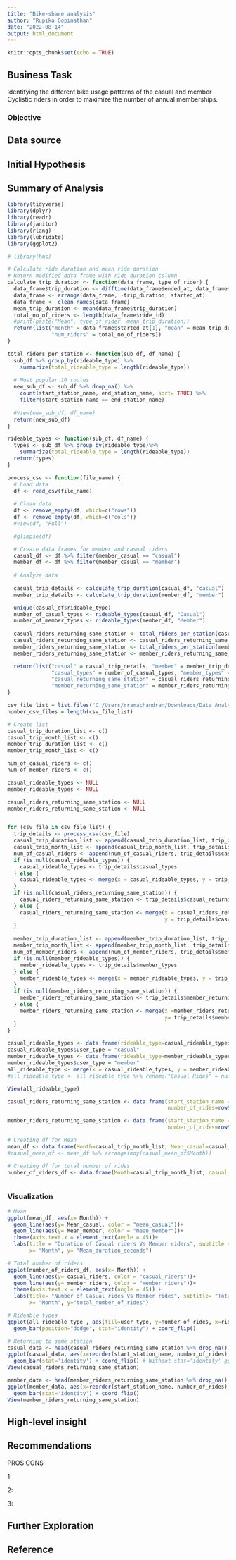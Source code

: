 ```yaml
---
title: "Bike-share analysis"
author: "Rupika Gopinathan"
date: "2022-08-14"
output: html_document
---
```


```r
knitr::opts_chunk$set(echo = TRUE)
```

## Business Task

Identifying the different bike usage patterns of the casual and member Cyclistic riders in order to maximize the number of annual memberships.

### Objective

## Data source

## Initial Hypothesis

## Summary of Analysis

```r
library(tidyverse)
library(dplyr)
library(readr)
library(janitor)
library(rlang)
library(lubridate)
library(ggplot2)
```

```r
# library(hms)

# Calculate ride duration and mean ride duration
# Return modified data frame with ride duration column
calculate_trip_duration <- function(data_frame, type_of_rider) {
  data_frame$trip_duration <- difftime(data_frame$ended_at, data_frame$started_at)
  data_frame <- arrange(data_frame, -trip_duration, started_at)
  data_frame <- clean_names(data_frame)
  mean_trip_duration <- mean(data_frame$trip_duration)
  total_no_of_riders <- length(data_frame$ride_id)
  #print(paste("Mean", type_of_rider, mean_trip_duration))
  return(list("month" = data_frame$started_at[1], "mean" = mean_trip_duration, 
              "num_riders" = total_no_of_riders))
}

total_riders_per_station <- function(sub_df, df_name) {
  sub_df %>% group_by(rideable_type) %>%
    summarize(total_rideable_type = length(rideable_type))
  
  # Most popular 10 routes
  new_sub_df <- sub_df %>% drop_na() %>% 
    count(start_station_name, end_station_name, sort= TRUE) %>% 
    filter(start_station_name == end_station_name)
  
  #View(new_sub_df, df_name)
  return(new_sub_df)
}

rideable_types <- function(sub_df, df_name) {
  types <- sub_df %>% group_by(rideable_type)%>%
    summarize(total_rideable_type = length(rideable_type))
  return(types)
}

process_csv <- function(file_name) {
  # Load data
  df <- read_csv(file_name)
  
  # Clean data
  df <- remove_empty(df, which=c("rows"))
  df <- remove_empty(df, which=c("cols"))
  #View(df, "Full")

  #glimpse(df)

  # Create data frames for member and casual riders
  casual_df <- df %>% filter(member_casual == "casual")
  member_df <- df %>% filter(member_casual == "member")
  
  # Analyze data
  
  casual_trip_details <- calculate_trip_duration(casual_df, "casual")
  member_trip_details <- calculate_trip_duration(member_df, "member")

  unique(casual_df$rideable_type)
  number_of_casual_types <- rideable_types(casual_df, "Casual")
  number_of_member_types <- rideable_types(member_df, "Member")
  
  casual_riders_returning_same_station <- total_riders_per_station(casual_df, "Casual")
  casual_riders_returning_same_station <- casual_riders_returning_same_station[c("start_station_name", "n")] # Select only start_station_name and number of riders from the dataframe
  member_riders_returning_same_station <- total_riders_per_station(member_df, "Member")
  member_riders_returning_same_station <- member_riders_returning_same_station[c("start_station_name", "n")]

  return(list("casual" = casual_trip_details, "member" = member_trip_details, 
              "casual_types" = number_of_casual_types, "member_types" = number_of_member_types,
              "casual_returning_same_station" = casual_riders_returning_same_station,
              "member_returning_same_station" = member_riders_returning_same_station))
}

csv_file_list = list.files("C:/Users/rramachandran/Downloads/Data Analysis Capstone Project/", pattern="*-divvy-tripdata.csv", full.names=TRUE)
number_csv_files = length(csv_file_list)

# Create list 
casual_trip_duration_list <- c()
casual_trip_month_list <- c()
member_trip_duration_list <- c()
member_trip_month_list <- c()

num_of_casual_riders <- c()
num_of_member_riders <- c()

casual_rideable_types <- NULL
member_rideable_types <- NULL

casual_riders_returning_same_station <- NULL
member_riders_returning_same_station <- NULL


for (csv_file in csv_file_list) {
  trip_details <- process_csv(csv_file)
  casual_trip_duration_list <- append(casual_trip_duration_list, trip_details$casual$mean)
  casual_trip_month_list <- append(casual_trip_month_list, trip_details$casual$month)
  num_of_casual_riders <- append(num_of_casual_riders, trip_details$casual$num_riders)
  if (is.null(casual_rideable_types)) {
    casual_rideable_types <- trip_details$casual_types
  } else {
    casual_rideable_types <- merge(x = casual_rideable_types, y = trip_details$casual_types, by = "rideable_type", all = TRUE)
  }
  if (is.null(casual_riders_returning_same_station)) {
    casual_riders_returning_same_station <- trip_details$casual_returning_same_station
  } else {
    casual_riders_returning_same_station <- merge(x = casual_riders_returning_same_station, 
                                                  y = trip_details$casual_returning_same_station, by = "start_station_name", all= TRUE)
  }  
  
  member_trip_duration_list <- append(member_trip_duration_list, trip_details$member$mean)
  member_trip_month_list <- append(member_trip_month_list, trip_details$member$month)
  num_of_member_riders <- append(num_of_member_riders, trip_details$member$num_riders)
  if (is.null(member_rideable_types)) {
    member_rideable_types <- trip_details$member_types
  } else {
    member_rideable_types <- merge(x = member_rideable_types, y = trip_details$member_types, by = "rideable_type", all = TRUE)
  }
  if (is.null(member_riders_returning_same_station)) {
    member_riders_returning_same_station <- trip_details$member_returning_same_station
  } else {
    member_riders_returning_same_station <- merge(x =member_riders_returning_same_station, 
                                                  y= trip_details$member_returning_same_station, by = "start_station_name", all= TRUE)
  }  
}

casual_rideable_types <- data.frame(rideable_type=casual_rideable_types$rideable_type, number_of_rides=rowSums(casual_rideable_types[, 2: number_csv_files + 1]))
casual_rideable_types$user_type = "casual"
member_rideable_types <- data.frame(rideable_type=member_rideable_types$rideable_type, number_of_rides=rowSums(member_rideable_types[, 2: number_csv_files + 1]))
member_rideable_types$user_type = "member"
all_rideable_type <- merge(x = casual_rideable_types, y = member_rideable_types, all = TRUE)
#all_rideable_type <- all_rideable_type %>% rename("Casual Rides" = number_of_rides.x, "Member Rides" = number_of_rides.y)

View(all_rideable_type)

casual_riders_returning_same_station <- data.frame(start_station_name = casual_riders_returning_same_station$start_station_name,
                                                   number_of_rides=rowSums(casual_riders_returning_same_station[, 2: number_csv_files + 1]))

member_riders_returning_same_station <- data.frame(start_station_name = member_riders_returning_same_station$start_station_name,
                                                   number_of_rides=rowSums(member_riders_returning_same_station[, 2: number_csv_files + 1]))

# Creating df for Mean
mean_df <- data.frame(Month=casual_trip_month_list, Mean_casual=casual_trip_duration_list, Mean_member=member_trip_duration_list)
#casual_mean_df <- mean_df %>% arrange(mdy(casual_mean_df$Month))

# Creating df for total number of rides
number_of_riders_df <- data.frame(Month=casual_trip_month_list, casual_riders=num_of_casual_riders, member_riders=num_of_member_riders)



```

### Visualization

```r
# Mean
ggplot(mean_df, aes(x= Month)) + 
  geom_line(aes(y= Mean_casual, color = "mean_casual"))+
  geom_line(aes(y= Mean_member, color = "mean_member"))+
  theme(axis.text.x = element_text(angle = 45))+
  labs(title = "Duration of Casual riders Vs Member riders", subtitle =  "Mean Duration in seconds", 
       x= "Month", y= "Mean_duration_seconds")

# Total number of riders
ggplot(number_of_riders_df, aes(x= Month)) + 
  geom_line(aes(y= casual_riders, color = "casual_riders"))+
  geom_line(aes(y= member_riders, color = "member_riders"))+
  theme(axis.text.x = element_text(angle = 45)) +
  labs(title= "Number of Casual rides Vs Member rides", subtitle= "Total number of riders per Month",
       x= "Month", y="total_number_of_rides")

# Rideable types
ggplot(all_rideable_type , aes(fill=user_type, y=number_of_rides, x=rideable_type)) + 
  geom_bar(position="dodge", stat="identity") + coord_flip()

# Returning to same station
casual_data <- head(casual_riders_returning_same_station %>% drop_na() %>% arrange(-number_of_rides), 25)
ggplot(casual_data, aes(x=reorder(start_station_name, number_of_rides), y=number_of_rides, fill=number_of_rides)) + 
  geom_bar(stat='identity') + coord_flip() # Without stat='identity' ggplot wants to aggregate your data into counts.
View(casual_riders_returning_same_station)

member_data <- head(member_riders_returning_same_station %>% drop_na() %>% arrange(-number_of_rides), 25)
ggplot(member_data, aes(x=reorder(start_station_name, number_of_rides), y=number_of_rides, fill=number_of_rides)) + 
  geom_bar(stat='identity') + coord_flip()
View(member_riders_returning_same_station)

```

## High-level insight

## Recommendations

PROS CONS

1:

2:

3:

## Further Exploration

## Reference
